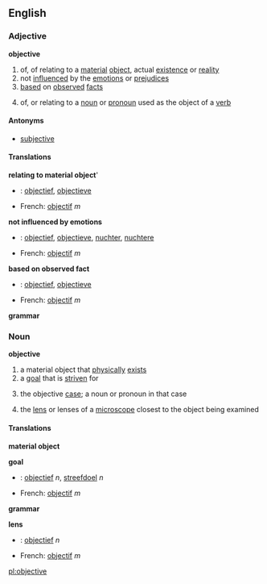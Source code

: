 ==English==
===Adjective===
'''objective'''

# <!--DefA-->of, of relating to a [[material]] [[object]], actual [[existence]] or [[reality]]
# <!--DefB-->not [[influence]]d by the [[emotion]]s or [[prejudice]]s
# <!--DefC-->[[base]]d on [[observe]]d [[fact]]s
# <!--DefD-->{{grammar}} of, or relating to a [[noun]] or [[pronoun]] used as the object of a [[verb]]

====Antonyms====
*[[subjective]]

====Translations====
<!--DefA--> '''relating to material object''''
{{top}}
*{{nl}}: [[objectief]], [[objectieve]]
*French: [[objectif]] ''m''
{{mid}}
{{bottom}}

<!--DefB--> '''not influenced by emotions'''
{{top}}
*{{nl}}: [[objectief]], [[objectieve]], [[nuchter]], [[nuchtere]]
*French: [[objectif]] ''m''
{{mid}}
{{bottom}}

<!--DefC--> '''based on observed fact'''
{{top}}
*{{nl}}: [[objectief]], [[objectieve]]
*French: [[objectif]] ''m''
{{mid}}
{{bottom}}

<!--DefD--> '''grammar'''
{{top}}
{{mid}}
{{bottom}}

===Noun===
'''objective'''

# <!--DefE-->a material object that [[physically]] [[exist]]s
# <!--DefF-->a [[goal]] that is [[striven]] for
# <!--DefG-->{{grammar}} the objective [[case]]; a noun or pronoun in that case
# <!--DefH-->the [[lens]] or lenses of a [[microscope]] closest to the object being examined

====Translations====
<!--DefE--> '''material object'''
{{top}}
{{mid}}
{{bottom}}

<!--DefF--> '''goal'''
{{top}}
*{{nl}}: [[objectief]] ''n'', [[streefdoel]] ''n''
*French: [[objectif]] ''m''
{{mid}}
{{bottom}}

<!--DefG--> '''grammar'''
{{top}}
{{mid}}
{{bottom}}

<!--DefH--> '''lens'''
{{top}}
*{{nl}}: [[objectief]] ''n''
*French: [[objectif]] ''m''
{{mid}}
{{bottom}}

[[pl:objective]]